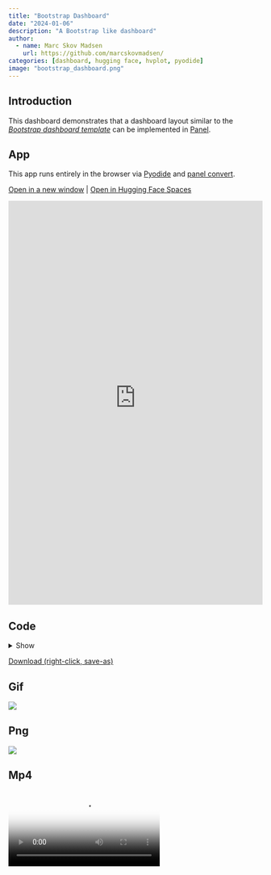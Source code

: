 ```yaml
---
title: "Bootstrap Dashboard"
date: "2024-01-06"
description: "A Bootstrap like dashboard"
author:
  - name: Marc Skov Madsen
    url: https://github.com/marcskovmadsen/  
categories: [dashboard, hugging face, hvplot, pyodide]
image: "bootstrap_dashboard.png"
---
```


## Introduction

This dashboard demonstrates that a dashboard layout similar to the [*Bootstrap dashboard template*](https://getbootstrap.com/docs/4.3/examples/dashboard/) can be implemented in [Panel](https://panel.pyviz.org/).

## App

This app runs entirely in the browser via [Pyodide](https://pyodide.org) and [panel convert](https://panel.holoviz.org/how_to/wasm/convert.html).

<a href="https://awesome-panel-bootstrap-dashboard.static.hf.space" target="_blank">Open in a new window</a> | <a href="https://huggingface.co/spaces/awesome-panel/bootstrap_dashboard" target="_blank">Open in Hugging Face Spaces</a>

<iframe
	src="https://awesome-panel-bootstrap-dashboard.static.hf.space"
	frameborder="0"
	style="width:100%;height:800px"
></iframe>

## Code

<details>
<summary>Show </summary>
```.python
```
</details>

<a href="https://raw.githubusercontent.com/awesome-panel/awesome-panel/main/examples/bootstrap_dashboard.py" download>Download (right-click, save-as)</a>

## Gif

<img src="https://cdn.awesome-panel.org/resources/bootstrap_dashboard/bootstrap_dashboard.gif"></img>

## Png

<img src="https://cdn.awesome-panel.org/resources/bootstrap_dashboard/bootstrap_dashboard.png"></img>

## Mp4

<video poster="https://cdn.awesome-panel.org/resources/bootstrap_dashboard/bootstrap_dashboard.png" controls>
  <source src="https://cdn.awesome-panel.org/resources/bootstrap_dashboard/bootstrap_dashboard.mp4" type="video/mp4">
  Your browser does not support HTML video.
</video>

## Social

Please share on social media. Thanks.

<a href="https://twitter.com/awesome_panel" target="_blank"><i class="bi bi-twitter"></i></a> <a href="https://www.linkedin.com/company/awesome-panel-org" target="_blank"><i class="bi bi-linkedin"></i></a>